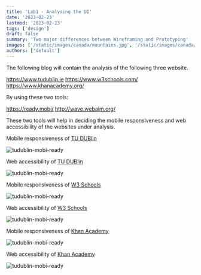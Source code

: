 ```yaml
---
title: 'Lab1 - Analysing the UI'
date: '2023-02-23'
lastmod: '2023-02-23'
tags: ['design']
draft: false
summary: 'Two major differences between Wireframing and Prototyping'
images: ['/static/images/canada/mountains.jpg', '/static/images/canada/toronto.jpg']
authors: ['default']
---
```


The following blog will contain the analysis of the following three website.

https://www.tudublin.ie
https://www.w3schools.com/
https://www.khanacademy.org/

By using these two tools:

https://ready.mobi/
http://wave.webaim.org/

These two tools will help in deciding the mobile responsiveness and web accessibility of the websites under analysis.

Mobile responsiveness of [TU DUBlin](https://www.tudublin.ie)

![tudublin-mobi-ready](/static/images/blog1/tudublin-mobiready.png)

Web accessibility of [TU DUBlin](https://www.tudublin.ie)

![tudublin-mobi-ready](/static/images/blog1/tudublin-accessibility.png)

Mobile responsiveness of [W3 Schools](https://www.w3schools.com/)

![tudublin-mobi-ready](/static/images/blog1/w3schools-mobiready.png)

Web accessibility of [W3 Schools](https://www.w3schools.com/)

![tudublin-mobi-ready](/static/images/blog1/w3schools-accessibility.png)

Mobile responsiveness of [Khan Academy](https://www.khanacademy.org/)

![tudublin-mobi-ready](/static/images/blog1/khanacademy-mobiready.png)

Web accessibility of [Khan Academy](https://www.khanacademy.org/)

![tudublin-mobi-ready](/static/images/blog1/khanacademy-accessibility.png)
